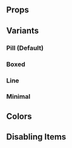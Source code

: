 
<Meta
    title="Components/Navigation/HorizontalNavigator"
    of={HorizontalNavigatorStories}
/>

<Title>HorizontalNavigator</Title>

<div className="w-[360px] max-w-full">
    <SingleLineCodeBlock text={`import { HorizontalNavigator } from 'chaya-ui';`} />
</div>

<Primary />

## Props

<Controls  />

## Variants

### Pill (Default)

<Primary />

### Boxed

<Canvas of={HorizontalNavigatorStories.BoxedVariant} withToolbar />

### Line

<Canvas of={HorizontalNavigatorStories.LineVariant} withToolbar />

### Minimal

<Canvas of={HorizontalNavigatorStories.MinimalVariant} withToolbar />

## Colors

<Story of={HorizontalNavigatorStories.PillColors} />

<Story of={HorizontalNavigatorStories.LineColors} />

## Disabling Items

<Canvas of={HorizontalNavigatorStories.DisabledItems} withToolbar />

<Canvas of={HorizontalNavigatorStories.DisabledLineItems} withToolbar />
